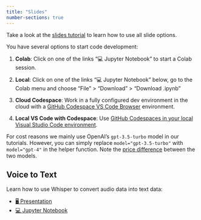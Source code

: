 ```yaml
---
title: "Slides"
number-sections: true
---
```



::: {.callout-note appearance="simple"}
Take a look at the [slides tutorial](https://kirenz.github.io/lab-toolkit/slides/slides.html#/title-slide) to learn how to use all slide options. 
:::

You have several options to start code development:

1. **Colab**: Click on one of the links "💻 Jupyter Notebook" to start a Colab session. 

2. **Local**: Click on one of the links "💻 Jupyter Notebook" below, go to the Colab menu and choose "File" > "Download" > "Download .ipynb"

3. **Cloud Codespace**: Work in a fully configured dev environment in the cloud with a [GitHub Codespace VS Code Browser](/https://github.com/kirenz/lab-voice-to-text/blob/main/README.md) environment.

4. **Local VS Code with Codespace**: Use [GitHub Codespaces in your local Visual Studio Code environment](https://docs.github.com/en/codespaces/developing-in-codespaces/using-github-codespaces-in-visual-studio-code).


For cost reasons we mainly use OpenAI's `gpt-3.5-turbo` model in our tutorials. However, you can simply replace `model="gpt-3.5-turbo"` with `model="gpt-4"` in the helper function. Note the [price difference](https://openai.com/pricing) between the two models.




## Voice to Text

Learn how to use Whisper to convert audio data into text data:

::: {.callout-tip appearance="simple" icon=false}
- [🖥️ Presentation](slides/voice-to-text.qmd)
- [💻 Jupyter Notebook](https://colab.research.google.com/github/kirenz/lab-voice-to-text/blob/main/code/voice-to-text.ipynb)
:::